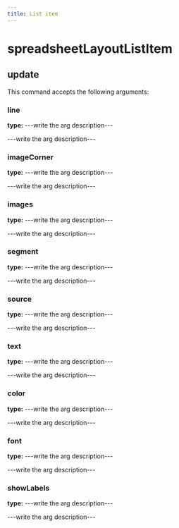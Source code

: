```yaml
---
title: List item
---
```


# spreadsheetLayoutListItem

## update

This command accepts the following arguments:

### line
**type:** ---write the arg description---

---write the arg description---

### imageCorner
**type:** ---write the arg description---

---write the arg description---

### images
**type:** ---write the arg description---

---write the arg description---

### segment
**type:** ---write the arg description---

---write the arg description---

### source
**type:** ---write the arg description---

---write the arg description---

### text
**type:** ---write the arg description---

---write the arg description---

### color
**type:** ---write the arg description---

---write the arg description---

### font
**type:** ---write the arg description---

---write the arg description---

### showLabels
**type:** ---write the arg description---

---write the arg description---


